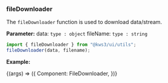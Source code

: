 
<Version />

<Meta title="Utils/2. Examples/FileDownloader" />

### fileDownloader

The `fileDownloader` function is used to download data/stream.

**Parameter:**
data: `type : object`
fileName: `type : string`

```js
import { fileDownloader } from "@kws3/ui/utils";
fileDownloader(data, filename);
```

**Example:**

<Story name="FileDownloader" args={{}}>
  {(args) => ({
    Component: FileDownloader,
  })}
</Story>
